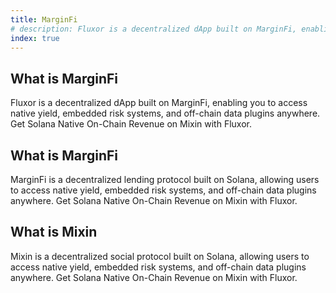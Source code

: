 ```yaml
---
title: MarginFi
# description: Fluxor is a decentralized dApp built on MarginFi, enabling you to access native yield, embedded risk systems, and off-chain data plugins anywhere. Get Solana Native On-Chain Revenue on Mixin with Fluxor.
index: true
---
```


##  What is MarginFi

Fluxor is a decentralized dApp built on MarginFi, enabling you to access native yield, embedded risk systems, and off-chain data plugins anywhere. Get Solana Native On-Chain Revenue on Mixin with Fluxor.

##  What is MarginFi

MarginFi is a decentralized lending protocol built on Solana, allowing users to access native yield, embedded risk systems, and off-chain data plugins anywhere. Get Solana Native On-Chain Revenue on Mixin with Fluxor.

##  What is Mixin

Mixin is a decentralized social protocol built on Solana, allowing users to access native yield, embedded risk systems, and off-chain data plugins anywhere. Get Solana Native On-Chain Revenue on Mixin with Fluxor.





